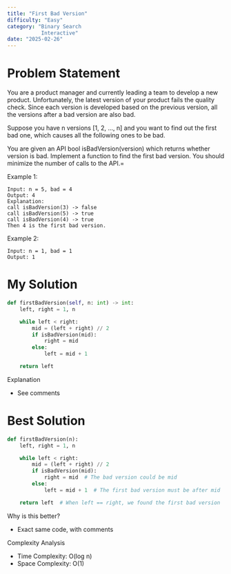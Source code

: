 ```yaml
---
title: "First Bad Version"
difficulty: "Easy"
category: "Binary Search
           Interactive"
date: "2025-02-26"
---
```


# Problem Statement
You are a product manager and currently leading a team to develop a new product. Unfortunately, the latest version of your product fails the quality check. Since each version is developed based on the previous version, all the versions after a bad version are also bad.

Suppose you have n versions [1, 2, ..., n] and you want to find out the first bad one, which causes all the following ones to be bad.

You are given an API bool isBadVersion(version) which returns whether version is bad. Implement a function to find the first bad version. You should minimize the number of calls to the API.=

Example 1:
```plaintext
Input: n = 5, bad = 4
Output: 4
Explanation:
call isBadVersion(3) -> false
call isBadVersion(5) -> true
call isBadVersion(4) -> true
Then 4 is the first bad version.
```

Example 2:
```plaintext
Input: n = 1, bad = 1
Output: 1
```

# My Solution
```python
def firstBadVersion(self, n: int) -> int:
    left, right = 1, n

    while left < right:
        mid = (left + right) // 2
        if isBadVersion(mid):
            right = mid
        else:
            left = mid + 1

    return left
```

Explanation
* See comments

# Best Solution
```python
def firstBadVersion(n):
    left, right = 1, n

    while left < right:
        mid = (left + right) // 2
        if isBadVersion(mid):
            right = mid  # The bad version could be mid
        else:
            left = mid + 1  # The first bad version must be after mid

    return left  # When left == right, we found the first bad version
```

Why is this better?
* Exact same code, with comments

Complexity Analysis
* Time Complexity: O(log n)
* Space Complexity: O(1)